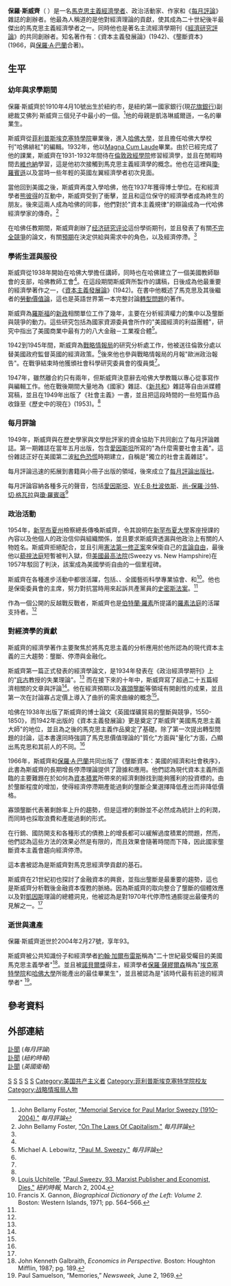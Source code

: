 {{Infobox economist
|name = 保羅·斯威齊
|school_tradition = [[马克思主义政治经济学|馬克思主義經濟學]]
|color = red
|image =
|image_size =
|caption =
|birth_date = 1910年4月10日
|birth_place = [[紐約市|紐約市]], [[紐約州|紐約州]], [[美國|美國]]
|death_date = {{Death date and age|2004|2|27|1910|4|10|df=yes}}
|death_place =
|nationality = 美國
|alma_mater        = [[哈佛大學|哈佛大學]]
|field = [[總體經濟學|總體經濟學]]
|influences = [[馬克思|馬克思]], [[羅莎·盧森堡|羅莎·盧森堡]], {{Link-en|米哈爾·卡列斯基|Michał Kalecki}},{{Link-en|拉蒂斯勞斯·波特凱維茨|Ladislaus Bortkiewicz}}
|influenced = [[伊曼紐·華勒斯坦|伊曼紐·華勒斯坦]],{{Link-en|羅賓·哈奈爾|Robin Hahnel}} , {{Link-en|理查·D·沃夫|Richard D. Wolff}}, {{Link-en|約翰·貝拉米·佛斯特|John Bellamy Foster}}
|contributions =
|awards =
|signature = <!-- file name only -->
}}
'''保羅·斯威齊'''（{{lang-en|Paul Sweezy}} {{bd|1910年|4月10日|2004年|2月27日}}）是一名[[马克思主义政治经济学|馬克思主義經濟學者]]、政治活動家、作家和《[[每月評論|每月評論]]》雜誌的創辦者。他最為人稱道的是他對經濟理論的貢獻，使其成為二十世紀後半最傑出的馬克思主義經濟學者之一。同時他也是著名主流經濟學期刊《[[經濟研究評論|經濟研究評論]]》的共同創辦者。知名著作有：《資本主義發展論》(1942)、《壟斷資本》(1966，與[[保羅·A·巴蘭|保羅·A·巴蘭]]合著)。

==生平==
===幼年與求學期間===
保羅·斯威齊於1910年4月10號出生於紐約市，是紐約第一國家銀行(現[[花旗銀行|花旗銀行]])副總裁艾佛列·斯威齊三個兒子中最小的一個。<ref name="Foster">John Bellamy Foster, [http://www.monthlyreview.org/paulsweezy.htm "Memorial Service for Paul Marlor Sweezy (1910–2004),"] {{Wayback|url=http://www.monthlyreview.org/paulsweezy.htm |date=20110321121825 }} ''每月評論''</ref>他的母親是凱洛琳威爾遜，一名{{Link-en|高徹學院|Goucher College}}的畢業生。

斯威齊從[[菲利普斯埃克塞特學院|菲利普斯埃克塞特學院]]畢業後，進入[[哈佛大學|哈佛大學]]，並且擔任哈佛大學校刊"哈佛緋紅"的編輯。1932年，他以[[拉丁文學位榮譽|Magna Cum Laude]]畢業。由於已經完成了他的課業，斯威齊在1931-1932年間待在[[倫敦政經學院|倫敦政經學院]]修習經濟學，並且在閒暇時間去[[維也納|維也納]]學習，這是他初次接觸到馬克思主義經濟學的概念。他也在這裡與[[瓊·羅賓遜|瓊·羅賓遜]]以及當時一些年輕的英國左翼經濟學者初次見面。

當他回到美國之後，斯威齊再度入學哈佛，他在1937年獲得博士學位。在和經濟學者[[熊彼得|熊彼得]]的互動中，斯威齊受到了衝擊，並且和這位保守的經濟學者成為終生的朋友。後來這兩人成為哈佛的同事，他們對於"資本主義規律"的辯論成為一代哈佛經濟學家的傳奇。<ref name="Foster2">John Bellamy Foster, [http://monthlyreview.org/2011/05/01/on-the-laws-of-capitalism "On The Laws Of Capitalism,"] {{Wayback|url=http://monthlyreview.org/2011/05/01/on-the-laws-of-capitalism |date=20201101011703 }} ''每月評論''</ref>

在哈佛任教期間，斯威齊創辦了[[经济研究评论|经济研究评论]]這份學術期刊，並且發表了有關[[不完全競爭|不完全競爭]]的論文，有關[[預期|預期]]在決定供給與需求中的角色，以及經濟停滯。<ref name="Foster" />

===學術生涯與服役===
斯威齊從1938年開始在哈佛大學擔任講師，同時也在哈佛建立了一個美國教師聯會的支部，哈佛教師工會<ref name="Foster" />。在這段期間斯威齊所製作的講稿，日後成為他最重要的經濟學著作之一，《[[資本主義發展論|資本主義發展論]]》(1942)。在書中他概述了馬克思及其後繼者的[[勞動價值論|勞動價值論]]，這也是英語世界第一本完整討論[[轉型問題|轉型問題]]的著作。 

斯威齊為[[羅斯福|羅斯福]]的[[羅斯福新政|新政]]相關單位工作了幾年，主要在分析經濟權力的集中以及壟斷與競爭的動力。這些研究包括為國家資源委員會所作的"美國經濟的利益團體"，研究中指出了美國商業中最有力的八大金融－工業複合體<ref name="Lebowitz">Michael A. Lebowitz, [http://monthlyreview.org/2004/10/01/paul-m-sweezy "Paul M. Sweezy,"] {{Wayback|url=http://monthlyreview.org/2004/10/01/paul-m-sweezy |date=20201022130737 }} ''每月評論''</ref>。

1942到1945年間，斯威齊為[[戰略情報局|戰略情報局]]的研究分析處工作，他被送往倫敦分處以替美國政府監督英國的經濟政策。<ref name="Foster" />後來他也參與戰略情報局的月報"歐洲政治報告"。在戰爭結束時他獲頒社會科學研究委員會的復員獎<ref name="Foster" />。

1947年，雖然離合約只有兩年，但斯威齊決意辭去哈佛大學教職以專心從事寫作與編輯工作。他在戰後期間大量地為《國家》雜誌、《[[新共和|新共和]]》雜誌等自由派媒體寫稿，並且在1949年出版了《社會主義》一書，並且把這段時間的一些短篇作品收錄至《歷史中的現在》(1953)。<ref name="Foster" />

===每月評論===
1949年，斯威齊與{{Link-en|李歐·哈柏曼|Leo Huberman}}在歷史學家與文學批評家{{Link-en|馬提埃森|F. O. Matthiessen}}的資金協助下共同創立了每月評論雜誌。第一期雜誌在當年五月出版，包含[[愛因斯坦|愛因斯坦]]所寫的"為什麼需要社會主義"。這份雜誌正好在美國第二波[[紅色恐慌|紅色恐慌]]時期建立，自稱是"獨立的社會主義雜誌"。

每月評論迅速的拓展到書籍與小冊子出版的領域，後來成立了[[每月評論出版社|每月評論出版社]]。

每月評論容納各種多元的聲音，包括[[愛因斯坦|愛因斯坦]]、[[W·E·B·杜波依斯|W·E·B·杜波依斯]]、[[尚-保羅·沙特|尚-保羅·沙特]]、[[切·格瓦拉|切·格瓦拉]]與[[瓊·羅賓遜|瓊·羅賓遜]]<ref>[[Louis_Uchitelle|Louis Uchitelle]], [http://www.nytimes.com/2004/03/02/business/02SWEE.html?ex=1079225155&ei=1 "Paul Sweezy, 93, Marxist Publisher and Economist, Dies,"] {{Wayback|url=http://www.nytimes.com/2004/03/02/business/02SWEE.html?ex=1079225155&ei=1 |date=20140118205928 }} ''紐約時報,'' March 2, 2004.</ref>
===政治活動===
1954年，[[新罕布夏州|新罕布夏州]]檢察總長傳喚斯威齊，令其說明在[[新罕布夏大學|新罕布夏大學]]客座授課的內容以及他個人的政治信仰與組織關係，並且要求斯威齊透漏與他政治上有關的人物姓名。斯威齊拒絕配合，並且引用[[憲法第一修正案|憲法第一修正案]]來保衛自己的[[言論自由|言論自由]]，最後他以[[藐視法庭|藐視法庭]]短暫被判入獄，但[[美國最高法院|美國最高法院]](Sweezy vs. New Hampshire)在1957年駁回了判決，該案成為美國學術自由的一個里程碑。

斯威齊在各種進步活動中都很活躍，包括{{Link-en|緊急公民自由委員會|National Emergency Civil Liberties Committee}}、{{Link-en|全國律師公會|National Lawyers Guild}}、全國藝術科學專業協會、和{{Link-en|公平對待古巴委員會|Fair Play for Cuba Committee}}<ref name="Gannon">Francis X. Gannon, ''Biographical Dictionary of the Left: Volume 2.'' Boston: Western Islands, 1971; pp. 564–566.</ref>。他也是保衛{{Link-en|卡爾·馬札尼|Carl Marzani}}委員會的主席，努力對抗當時用來起訴共產黨員的[[史密斯法案|史密斯法案]]。<ref name="Gannon" />

作為一個公開的反越戰反戰者，斯威齊也是[[伯特蘭·羅素|伯特蘭·羅素]]所提議的[[羅素法庭|羅素法庭]]的活躍支持者。<ref name="Gannon" />
===對經濟學的貢獻===
斯威齊的經濟學著作主要聚焦於將馬克思主義的分析應用於他所認為的現代資本主義的三大趨勢：壟斷、停滯與金融化。

斯威齊第一篇正式發表的經濟學論文，是1934年發表在《政治經濟學期刊》上的"[[亞瑟·塞西爾·庇古|庇古]]教授的失業理論"。<ref name="Foster" /> 而在接下來的十年中，斯威齊寫了超過二十五篇經濟相關的文章與評論<ref name="Foster" />。他在經濟預期以及[[寡頭壟斷|寡頭壟斷]]等領域有開創性的成果，並且第一次在討論寡占定價上導入了曲折的需求曲線的概念<ref name="Foster" />。

哈佛在1938年出版了斯威齊的博士論文《英國煤礦貿易的壟斷與競爭，1550-1850》，而1942年出版的《資本主義發展論》更是奠定了斯威齊"美國馬克思主義大師"的地位，並且為之後的馬克思主義作品奠定了基礎。除了第一次提出轉型問題的討論，這本書還同時強調了馬克思價值理論的"質化"方面與"量化"方面，凸顯出馬克思和其前人的不同。<ref name="Lebowitz" />

1966年，斯威齊和[[保羅·A·巴蘭|保羅·A·巴蘭]]共同出版了《壟斷資本：美國的經濟和社會秩序》，此書為斯威齊的長期增長停滯理論提供了證據和應用。他們認為現代資本主義所面臨的主要難題在於如何為[[資本積累|資本積累]]所帶來的經濟剩餘找到能夠獲利的投資標的。由於壟斷程度的增加，使得經濟停滯期產能過剩的壟斷企業選擇降低產出而非降低價格。

寡頭壟斷代表著剩餘率上升的趨勢，但是這裡的剩餘並不必然成為統計上的利潤，而同時也採取浪費和產能過剩的形式。

在行銷、國防開支和各種形式的債務上的增長都可以緩解過度積累的問題，然而，他們認為這些方法的效果必然是有限的，而且效果會隨著時間而下降，因此國家壟斷資本主義會趨向經濟停滯。

這本書被認為是斯威齊對馬克思經濟學貢獻的基石。

斯威齊在21世紀初也探討了金融資本的興衰，並指出壟斷是最重要的趨勢，這也是斯威齊分析戰後金融資本復甦的脈絡。因為斯威齊的取向整合了壟斷的個體效應以及對[[凱因斯|凱因斯]]理論的總體洞見，他被認為是對1970年代停滯性通膨提出最優秀的見解之一。<ref name="Lebowitz" />
===逝世與遺產===
保羅·斯威齊逝世於2004年2月27號，享年93。

斯威齊被公共知識份子和經濟學者[[約翰·加爾布雷斯|約翰·加爾布雷斯]]稱為"二十世紀最受矚目的美國馬克思主義學者"<ref>John Kenneth Galbraith, ''Economics in Perspective.'' Boston: Houghton Mifflin, 1987; pg. 189.</ref>。並且被[[諾貝爾獎|諾貝爾獎]]得主，經濟學者[[保羅·薩繆爾森|保羅·薩繆爾森]]稱為"[[菲利普斯埃克塞特學院|埃克塞特學院]]和[[哈佛大學|哈佛大學]]所能產出的最佳畢業生"，並且被認為是"該時代最有前途的經濟學者" <ref>Paul Samuelson, “Memories,” ''Newsweek,'' June 2, 1969.</ref>。
==參考資料==
<references />

==外部連結==
[http://monthlyreview.org/commentary/memorial-service-for-paul-marlor-sweezy-1910-2004 訃聞] {{Wayback|url=http://monthlyreview.org/commentary/memorial-service-for-paul-marlor-sweezy-1910-2004 |date=20201024123607 }} (''每月評論'')<br>
[http://www.nytimes.com/2004/03/02/business/02SWEE.html?ex=1079225155&ei=1 訃聞] {{Wayback|url=http://www.nytimes.com/2004/03/02/business/02SWEE.html?ex=1079225155&ei=1 |date=20140118205928 }} (''紐約時報'')<br>
[http://www.theguardian.com/news/2004/mar/04/guardianobituaries.obituaries 訃聞] {{Wayback|url=http://www.theguardian.com/news/2004/mar/04/guardianobituaries.obituaries |date=20190904065943 }} (''英國衛報'')<br>


{{Authority control}}
[[Category:馬克思主義經濟學者|S]]
[[Category:非主流經濟學|S]]
[[Category:美國經濟學家|S]]
[[Category:哈佛大學校友|S]]
[[Category:倫敦政治經濟學院校友|S]]
[[Category:美国共产主义者|Category:美国共产主义者]]
[[Category:菲利普斯埃克塞特学院校友|Category:菲利普斯埃克塞特学院校友]]
[[Category:战略情报局人物|Category:战略情报局人物]]